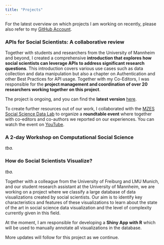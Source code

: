 ```yaml
---
title: "Projects"
---
```


For the latest overview on which projects I am working on recently, please also refer to my <a href="https://github.com/clandesv" target="_blank">GitHub Account</a>.

### APIs for Social Scientists: A collaborative review

Together with students and researchers from the University of Mannheim and beyond, I created a comprehensive **introduction that explores how social scientists can leverage APIs to address significant research questions**. This introduction covers various use cases such as data collection and data manipulation but also a chapter on Authentication and other Best Practices for API usage. Together with my Co-Editors, I was responsible for the **project management and coordination of over 20 researchers working together on this project**.

The project is ongoing, and you can find the **latest version** <a href="https://paulcbauer.github.io/apis_for_social_scientists_a_review/" target="_blank">here</a>.

To create further resources out of our work, I collaborated with the <a href="
https://www.mzes.uni-mannheim.de/socialsciencedatalab/" target="_blank">MZES Social Science Data Lab</a> to organize a **roundtable event** where together with co-editors and co-authors we reported on our experiences. You can watch the event on <a href="https://www.youtube.com/watch?v=Jd8NtdeQPCc&t=553s" target="_blank">YouTube</a>.

### A 2-day Workshop on Computational Social Science

<i>tba.</i>

<!-- Together with colleagues from the Mannheim Centre for European Social Research (MZES), we secured extensive funding for organizing and conducting **a 2-day workshop on Computational Social Science**. -->

### How do Social Scientists Visualize?

<i>tba.</i>

Together with a colleague from the University of Freiburg and LMU Munich, and our student research assistant at the University of Mannheim, we are working on a project where we classify a large database of data visualizations created by social scientists. Our aim is to identify key characteristics and features of these visualizations to learn about the state of the art in social science data visualization and the level of complexity currently given in this field.

At the moment, I am responsible for developing a **Shiny App with R** which will be used to manually annotate all visualizations in the database.

More updates will follow for this project as we continue.

<!-- We are also planning to conduct descriptive statistics as well as machine learning to learn about promiment features in the visualizations and to predict how they influence for example the complexity of a plot. Ultimately, we are talking abotu how we could train a model -->



